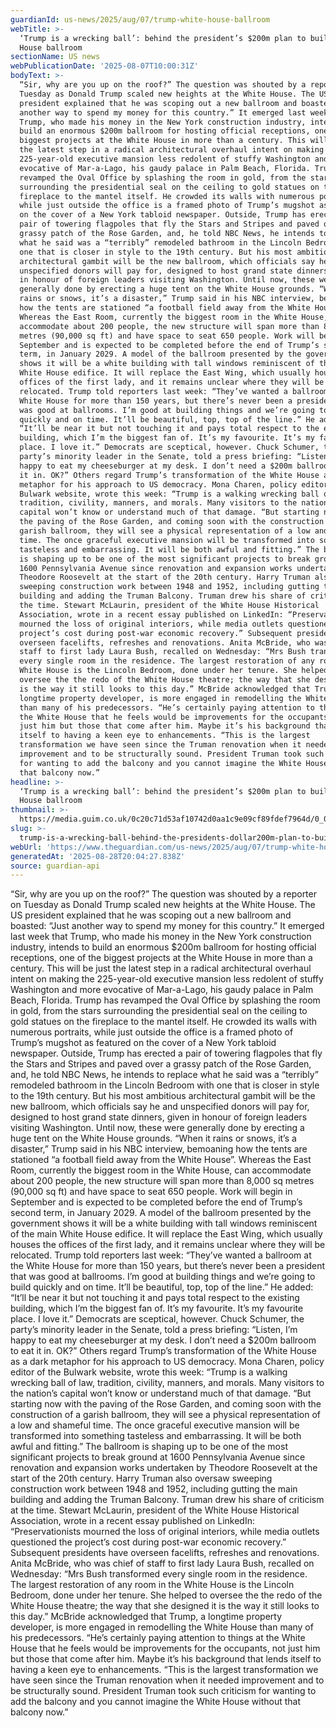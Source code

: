```yaml
---
guardianId: us-news/2025/aug/07/trump-white-house-ballroom
webTitle: >-
  ‘Trump is a wrecking ball’: behind the president’s $200m plan to build a White
  House ballroom
sectionName: US news
webPublicationDate: '2025-08-07T10:00:31Z'
bodyText: >-
  “Sir, why are you up on the roof?” The question was shouted by a reporter on
  Tuesday as Donald Trump scaled new heights at the White House. The US
  president explained that he was scoping out a new ballroom and boasted: “Just
  another way to spend my money for this country.” It emerged last week that
  Trump, who made his money in the New York construction industry, intends to
  build an enormous $200m ballroom for hosting official receptions, one of the
  biggest projects at the White House in more than a century. This will be just
  the latest step in a radical architectural overhaul intent on making the
  225-year-old executive mansion less redolent of stuffy Washington and more
  evocative of Mar-a-Lago, his gaudy palace in Palm Beach, Florida. Trump has
  revamped the Oval Office by splashing the room in gold, from the stars
  surrounding the presidential seal on the ceiling to gold statues on the
  fireplace to the mantel itself. He crowded its walls with numerous portraits,
  while just outside the office is a framed photo of Trump’s mugshot as featured
  on the cover of a New York tabloid newspaper. Outside, Trump has erected a
  pair of towering flagpoles that fly the Stars and Stripes and paved over a
  grassy patch of the Rose Garden, and, he told NBC News, he intends to replace
  what he said was a “terribly” remodeled bathroom in the Lincoln Bedroom with
  one that is closer in style to the 19th century. But his most ambitious
  architectural gambit will be the new ballroom, which officials say he and
  unspecified donors will pay for, designed to host grand state dinners, given
  in honour of foreign leaders visiting Washington. Until now, these were
  generally done by erecting a huge tent on the White House grounds. “When it
  rains or snows, it’s a disaster,” Trump said in his NBC interview, bemoaning
  how the tents are stationed “a football field away from the White House”.
  Whereas the East Room, currently the biggest room in the White House, can
  accommodate about 200 people, the new structure will span more than 8,000 sq
  metres (90,000 sq ft) and have space to seat 650 people. Work will begin in
  September and is expected to be completed before the end of Trump’s second
  term, in January 2029. A model of the ballroom presented by the government
  shows it will be a white building with tall windows reminiscent of the main
  White House edifice. It will replace the East Wing, which usually houses the
  offices of the first lady, and it remains unclear where they will be
  relocated. Trump told reporters last week: “They’ve wanted a ballroom at the
  White House for more than 150 years, but there’s never been a president that
  was good at ballrooms. I’m good at building things and we’re going to build
  quickly and on time. It’ll be beautiful, top, top of the line.” He added:
  “It’ll be near it but not touching it and pays total respect to the existing
  building, which I’m the biggest fan of. It’s my favourite. It’s my favourite
  place. I love it.” Democrats are sceptical, however. Chuck Schumer, the
  party’s minority leader in the Senate, told a press briefing: “Listen, I’m
  happy to eat my cheeseburger at my desk. I don’t need a $200m ballroom to eat
  it in. OK?” Others regard Trump’s transformation of the White House as a dark
  metaphor for his approach to US democracy. Mona Charen, policy editor of the
  Bulwark website, wrote this week: “Trump is a walking wrecking ball of law,
  tradition, civility, manners, and morals. Many visitors to the nation’s
  capital won’t know or understand much of that damage. “But starting now with
  the paving of the Rose Garden, and coming soon with the construction of a
  garish ballroom, they will see a physical representation of a low and shameful
  time. The once graceful executive mansion will be transformed into something
  tasteless and embarrassing. It will be both awful and fitting.” The ballroom
  is shaping up to be one of the most significant projects to break ground at
  1600 Pennsylvania Avenue since renovation and expansion works undertaken by
  Theodore Roosevelt at the start of the 20th century. Harry Truman also oversaw
  sweeping construction work between 1948 and 1952, including gutting the main
  building and adding the Truman Balcony. Truman drew his share of criticism at
  the time. Stewart McLaurin, president of the White House Historical
  Association, wrote in a recent essay published on LinkedIn: “Preservationists
  mourned the loss of original interiors, while media outlets questioned the
  project’s cost during post-war economic recovery.” Subsequent presidents have
  overseen facelifts, refreshes and renovations. Anita McBride, who was chief of
  staff to first lady Laura Bush, recalled on Wednesday: “Mrs Bush transformed
  every single room in the residence. The largest restoration of any room in the
  White House is the Lincoln Bedroom, done under her tenure. She helped to
  oversee the the redo of the White House theatre; the way that she designed it
  is the way it still looks to this day.” McBride acknowledged that Trump, a
  longtime property developer, is more engaged in remodelling the White House
  than many of his predecessors. “He’s certainly paying attention to things at
  the White House that he feels would be improvements for the occupants, not
  just him but those that come after him. Maybe it’s his background that lends
  itself to having a keen eye to enhancements. “This is the largest
  transformation we have seen since the Truman renovation when it needed
  improvement and to be structurally sound. President Truman took such criticism
  for wanting to add the balcony and you cannot imagine the White House without
  that balcony now.”
headline: >-
  ‘Trump is a wrecking ball’: behind the president’s $200m plan to build a White
  House ballroom
thumbnail: >-
  https://media.guim.co.uk/0c20c71d53af10742d0aa1c9e09cf89fdef7964d/0_0_3261_2609/500.jpg
slug: >-
  trump-is-a-wrecking-ball-behind-the-presidents-dollar200m-plan-to-build-a-white-house-ballroom
webUrl: 'https://www.theguardian.com/us-news/2025/aug/07/trump-white-house-ballroom'
generatedAt: '2025-08-28T20:04:27.838Z'
source: guardian-api
---
```

“Sir, why are you up on the roof?” The question was shouted by a reporter on Tuesday as Donald Trump scaled new heights at the White House. The US president explained that he was scoping out a new ballroom and boasted: “Just another way to spend my money for this country.” It emerged last week that Trump, who made his money in the New York construction industry, intends to build an enormous $200m ballroom for hosting official receptions, one of the biggest projects at the White House in more than a century. This will be just the latest step in a radical architectural overhaul intent on making the 225-year-old executive mansion less redolent of stuffy Washington and more evocative of Mar-a-Lago, his gaudy palace in Palm Beach, Florida. Trump has revamped the Oval Office by splashing the room in gold, from the stars surrounding the presidential seal on the ceiling to gold statues on the fireplace to the mantel itself. He crowded its walls with numerous portraits, while just outside the office is a framed photo of Trump’s mugshot as featured on the cover of a New York tabloid newspaper. Outside, Trump has erected a pair of towering flagpoles that fly the Stars and Stripes and paved over a grassy patch of the Rose Garden, and, he told NBC News, he intends to replace what he said was a “terribly” remodeled bathroom in the Lincoln Bedroom with one that is closer in style to the 19th century. But his most ambitious architectural gambit will be the new ballroom, which officials say he and unspecified donors will pay for, designed to host grand state dinners, given in honour of foreign leaders visiting Washington. Until now, these were generally done by erecting a huge tent on the White House grounds. “When it rains or snows, it’s a disaster,” Trump said in his NBC interview, bemoaning how the tents are stationed “a football field away from the White House”. Whereas the East Room, currently the biggest room in the White House, can accommodate about 200 people, the new structure will span more than 8,000 sq metres (90,000 sq ft) and have space to seat 650 people. Work will begin in September and is expected to be completed before the end of Trump’s second term, in January 2029. A model of the ballroom presented by the government shows it will be a white building with tall windows reminiscent of the main White House edifice. It will replace the East Wing, which usually houses the offices of the first lady, and it remains unclear where they will be relocated. Trump told reporters last week: “They’ve wanted a ballroom at the White House for more than 150 years, but there’s never been a president that was good at ballrooms. I’m good at building things and we’re going to build quickly and on time. It’ll be beautiful, top, top of the line.” He added: “It’ll be near it but not touching it and pays total respect to the existing building, which I’m the biggest fan of. It’s my favourite. It’s my favourite place. I love it.” Democrats are sceptical, however. Chuck Schumer, the party’s minority leader in the Senate, told a press briefing: “Listen, I’m happy to eat my cheeseburger at my desk. I don’t need a $200m ballroom to eat it in. OK?” Others regard Trump’s transformation of the White House as a dark metaphor for his approach to US democracy. Mona Charen, policy editor of the Bulwark website, wrote this week: “Trump is a walking wrecking ball of law, tradition, civility, manners, and morals. Many visitors to the nation’s capital won’t know or understand much of that damage. “But starting now with the paving of the Rose Garden, and coming soon with the construction of a garish ballroom, they will see a physical representation of a low and shameful time. The once graceful executive mansion will be transformed into something tasteless and embarrassing. It will be both awful and fitting.” The ballroom is shaping up to be one of the most significant projects to break ground at 1600 Pennsylvania Avenue since renovation and expansion works undertaken by Theodore Roosevelt at the start of the 20th century. Harry Truman also oversaw sweeping construction work between 1948 and 1952, including gutting the main building and adding the Truman Balcony. Truman drew his share of criticism at the time. Stewart McLaurin, president of the White House Historical Association, wrote in a recent essay published on LinkedIn: “Preservationists mourned the loss of original interiors, while media outlets questioned the project’s cost during post-war economic recovery.” Subsequent presidents have overseen facelifts, refreshes and renovations. Anita McBride, who was chief of staff to first lady Laura Bush, recalled on Wednesday: “Mrs Bush transformed every single room in the residence. The largest restoration of any room in the White House is the Lincoln Bedroom, done under her tenure. She helped to oversee the the redo of the White House theatre; the way that she designed it is the way it still looks to this day.” McBride acknowledged that Trump, a longtime property developer, is more engaged in remodelling the White House than many of his predecessors. “He’s certainly paying attention to things at the White House that he feels would be improvements for the occupants, not just him but those that come after him. Maybe it’s his background that lends itself to having a keen eye to enhancements. “This is the largest transformation we have seen since the Truman renovation when it needed improvement and to be structurally sound. President Truman took such criticism for wanting to add the balcony and you cannot imagine the White House without that balcony now.”
